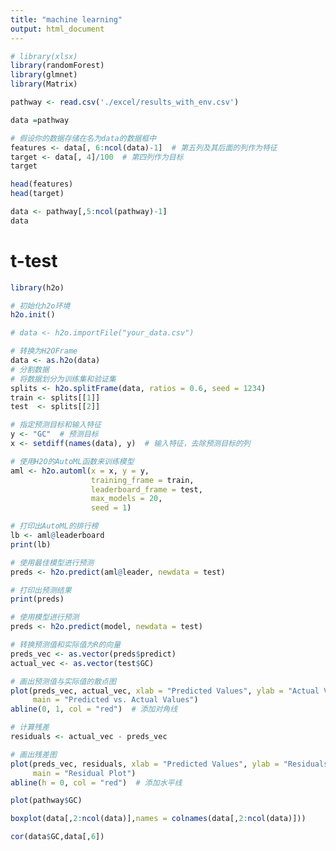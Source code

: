 ```yaml
---
title: "machine learning"
output: html_document
---
```


```r
# library(xlsx)
library(randomForest)
library(glmnet)
library(Matrix)
```



```r
pathway <- read.csv('./excel/results_with_env.csv')
```

```r
data =pathway
```

```r
# 假设你的数据存储在名为data的数据框中
features <- data[, 6:ncol(data)-1]  # 第五列及其后面的列作为特征
target <- data[, 4]/100  # 第四列作为目标
target
```


```r
head(features)
head(target)
```

```r
data <- pathway[,5:ncol(pathway)-1]
data
```


# t-test

```r
library(h2o)

# 初始化h2o环境
h2o.init()

# data <- h2o.importFile("your_data.csv")

# 转换为H2OFrame
data <- as.h2o(data)
# 分割数据
# 将数据划分为训练集和验证集
splits <- h2o.splitFrame(data, ratios = 0.6, seed = 1234)
train <- splits[[1]]
test  <- splits[[2]]

# 指定预测目标和输入特征
y <- "GC"  # 预测目标
x <- setdiff(names(data), y)  # 输入特征，去除预测目标的列

# 使用H2O的AutoML函数来训练模型
aml <- h2o.automl(x = x, y = y,
                  training_frame = train,
                  leaderboard_frame = test,
                  max_models = 20,
                  seed = 1)

# 打印出AutoML的排行榜
lb <- aml@leaderboard
print(lb)

# 使用最佳模型进行预测
preds <- h2o.predict(aml@leader, newdata = test)

# 打印出预测结果
print(preds)
```

```r
# 使用模型进行预测
preds <- h2o.predict(model, newdata = test)

# 转换预测值和实际值为R的向量
preds_vec <- as.vector(preds$predict)
actual_vec <- as.vector(test$GC)

# 画出预测值与实际值的散点图
plot(preds_vec, actual_vec, xlab = "Predicted Values", ylab = "Actual Values",
     main = "Predicted vs. Actual Values")
abline(0, 1, col = "red")  # 添加对角线
```


```r
# 计算残差
residuals <- actual_vec - preds_vec

# 画出残差图
plot(preds_vec, residuals, xlab = "Predicted Values", ylab = "Residuals",
     main = "Residual Plot")
abline(h = 0, col = "red")  # 添加水平线

```
```r
plot(pathway$GC)
```

```r
boxplot(data[,2:ncol(data)],names = colnames(data[,2:ncol(data)]))
```
```r
cor(data$GC,data[,6])
```

